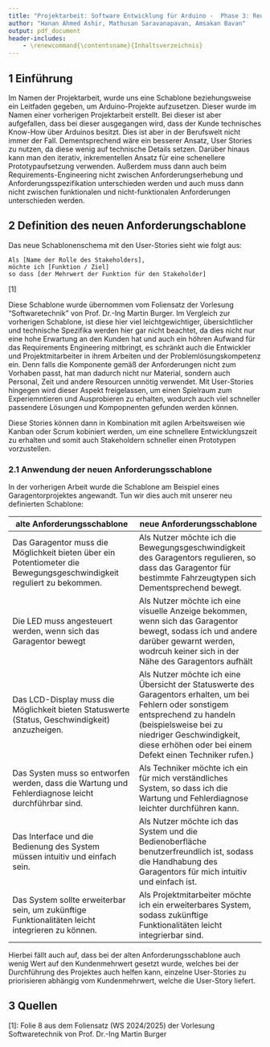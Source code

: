 ```yaml
---
title: "Projektarbeit: Software Entwicklung für Arduino -  Phase 3: Requirements Engineering bei Arduino Projekten"
author: "Hanan Ahmed Ashir, Mathusan Saravanapavan, Amsakan Bavan"
output: pdf_document
header-includes:
    - \renewcommand{\contentsname}{Inhaltsverzeichnis}
---
```


\tableofcontents

## 1 Einführung

Im Namen der Projektarbeit, wurde uns eine Schablone beziehungsweise ein Leitfaden gegeben, um Arduino-Projekte aufzusetzen. Dieser wurde im Namen einer vorherigen 
Projektarbeit erstellt. Bei dieser ist aber aufgefallen, dass bei dieser ausgegangen wird, dass der Kunde technisches Know-How über Arduinos besitzt. Dies ist aber in der 
Berufswelt nicht immer der Fall. Dementsprechend wäre ein besserer Ansatz, User Stories zu nutzen, da diese wenig auf technische Details setzen. Darüber hinaus kann man den
iterativ, inkrementellen Ansatz für eine schenellere Prototypaufsetzung verwenden. Außerdem muss dann auch beim Requirements-Engineering nicht zwischen Anforderungserhebung und 
Anforderungsspezifikation unterschieden werden und auch muss dann nicht zwischen funktionalen und nicht-funktionalen Anforderungen unterschieden werden.

## 2 Definition des neuen Anforderungschablone

Das neue Schablonenschema mit den User-Stories sieht wie folgt aus:

    Als [Name der Rolle des Stakeholders],
    möchte ich [Funktion / Ziel]
    so dass [der Mehrwert der Funktion für den Stakeholder] 
[1]

Diese Schablone wurde übernommen vom Foliensatz der Vorlesung "Softwaretechnik" von Prof. Dr.-Ing Martin Burger. Im Vergleich zur vorherigen Schablone, ist diese hier viel leichtgewichtiger, übersichtlicher und technische 
Spezifika werden hier gar nicht beachtet, da dies nicht nur eine hohe Erwartung an den Kunden hat und auch ein höhren Aufwand für das Requirements Engineering mitbringt, es schränkt auch die Entwickler und Projektmitarbeiter
in ihrem Arbeiten und der Problemlösungskompetenz ein. Denn falls die Komponente gemäß der Anforderungen nicht zum Vorhaben passt, hat man dadurch nicht nur Material, sondern auch Personal, Zeit und andere Resourcen unnötig verwendet.
Mit User-Stories hingegen wird dieser Aspekt freigelassen, um einen Spielraum zum Experiemntieren und Ausprobieren zu erhalten, wodurch auch viel schneller passendere Lösungen und Kompopnenten gefunden werden können. 

Diese Stories können dann in Kombination mit agilen Arbeitsweisen wie Kanban oder Scrum kobiniert werden, um eine schnellere Entwicklungszeit zu erhalten und somit auch Stakeholdern schneller einen Prototypen vorzustellen.

### 2.1 Anwendung der neuen Anforderungsschablone

In der vorherigen Arbeit wurde die Schablone am Beispiel eines Garagentorprojektes angewandt. Tun wir dies auch mit unserer neu definierten Schablone:

| alte Anforderungsschablone | neue Anforderungsschablone |
| -------------------------- | -------------------------- |
| Das Garagentor muss die Möglichkeit bieten über ein Potentiometer die Bewegungsgeschwindigkeit reguliert zu bekommen. | Als Nutzer möchte ich die Bewegungsgeschwindigkeit des Garagentors regulieren, so dass das Garagentor für bestimmte Fahrzeugtypen sich Dementsprechend bewegt. |
| Die LED muss angesteuert werden, wenn sich das Garagentor bewegt | Als Nutzer möchte ich eine visuelle Anzeige bekommen, wenn sich das Garagentor bewegt, sodass ich und andere darüber gewarnt werden, wodrcuh keiner sich in der Nähe des Garagentors aufhält |
| Das LCD-Display muss die Möglichkeit bieten Statuswerte (Status, Geschwindigkeit) anzuzheigen. | Als Nutzer möchte ich eine Übersicht der Statuswerte des Garagentors erhalten, um bei Fehlern oder sonstigem entsprechend zu handeln (beispielsweise bei zu niedriger Geschwindigkeit, diese erhöhen oder bei einem Defekt einen Techniker rufen.) |
| Das Systen muss so entworfen werden, dass die Wartung und Fehlerdiagnose leicht durchführbar sind. | Als Techniker möchte ich ein für mich verständliches System, so dass ich die Wartung und Fehlerdiagnose leichter durchführen kann. |
| Das Interface und die Bedienung des System müssen intuitiv und einfach sein. | Als Nutzer möchte ich das System und die Bedienoberfläche benutzerfreundlich ist, sodass die Handhabung des Garagentors für mich intuitiv und einfach ist. |
| Das System sollte erweiterbar sein, um zukünftige Funktionalitäten leicht integrieren zu können. | Als Projektmitarbeiter möchte ich ein erweiterbares System, sodass zukünftige Funktionalitäten leicht integrierbar sind. |

Hierbei fällt auch auf, dass bei der alten Anforderungsschablone auch wenig Wert auf den Kundenmehrwert gesetzt wurde, welches bei der Durchführung des Projektes auch helfen kann, einzelne User-Stories zu priorisieren abhängig vom Kundenmehrwert, welche die User-Story liefert.

## 3 Quellen
[1]: Folie 8 aus dem Foliensatz (WS 2024/2025) der Vorlesung Softwaretechnik von Prof. Dr.-Ing Martin Burger